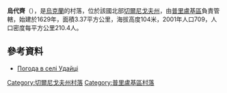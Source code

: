 {{coord|50|27|45|N|32|29|12|E|scale:100000|display=title}}

'''烏代齊'''（{{lang-uk|Удайці}}），是[[烏克蘭|烏克蘭]]的村落，位於該國北部[[切爾尼戈夫州|切爾尼戈夫州]]，由[[普里盧基區|普里盧基區]]負責管轄，始建於1629年，面積3.37平方公里，海拔高度104米，2001年人口709，人口密度每平方公里210.4人。

==參考資料==
* [http://weather.in.ua/ua/chernigovskaja/26751 Погода в селі Удайці] {{Wayback|url=http://weather.in.ua/ua/chernigovskaja/26751 |date=20160305211047 }}

[[Category:切爾尼戈夫州村落|Category:切爾尼戈夫州村落]]
[[Category:普里盧基區村落|Category:普里盧基區村落]]


{{Chernihiv-geo-stub}}